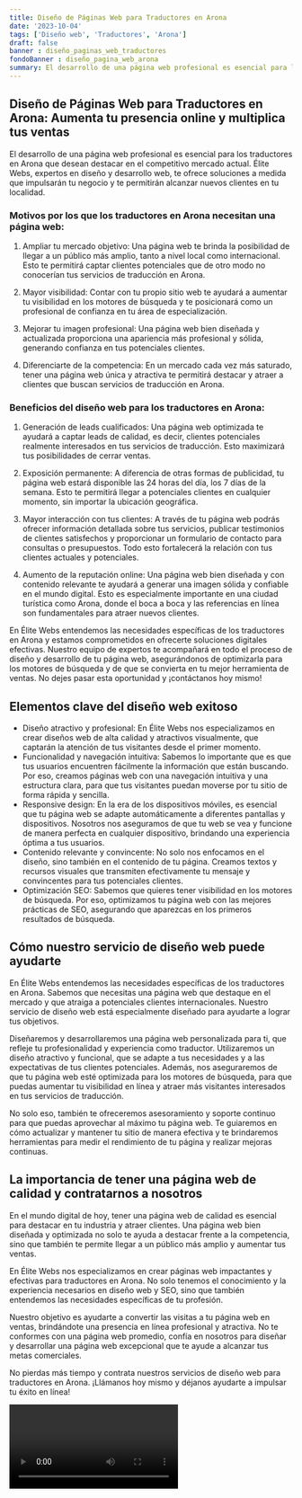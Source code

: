```yaml
---
title: Diseño de Páginas Web para Traductores en Arona
date: '2023-10-04'
tags: ['Diseño web', 'Traductores', 'Arona']
draft: false
banner : diseño_paginas_web_traductores
fondoBanner : diseño_pagina_web_arona
summary: El desarrollo de una página web profesional es esencial para los traductores en Arona que desean destacar en el competitivo mercado actual. Élite Webs, expertos en diseño y desarrollo web, te ofrece soluciones a medida que impulsarán tu negocio y te permitirán alcanzar nuevos clientes en tu localidad.
---
```


## Diseño de Páginas Web para Traductores en Arona: Aumenta tu presencia online y multiplica tus ventas

El desarrollo de una página web profesional es esencial para los traductores en Arona que desean destacar en el competitivo mercado actual. Élite Webs, expertos en diseño y desarrollo web, te ofrece soluciones a medida que impulsarán tu negocio y te permitirán alcanzar nuevos clientes en tu localidad.

### Motivos por los que los traductores en Arona necesitan una página web:

1. Ampliar tu mercado objetivo: Una página web te brinda la posibilidad de llegar a un público más amplio, tanto a nivel local como internacional. Esto te permitirá captar clientes potenciales que de otro modo no conocerían tus servicios de traducción en Arona.

2. Mayor visibilidad: Contar con tu propio sitio web te ayudará a aumentar tu visibilidad en los motores de búsqueda y te posicionará como un profesional de confianza en tu área de especialización.

3. Mejorar tu imagen profesional: Una página web bien diseñada y actualizada proporciona una apariencia más profesional y sólida, generando confianza en tus potenciales clientes.

4. Diferenciarte de la competencia: En un mercado cada vez más saturado, tener una página web única y atractiva te permitirá destacar y atraer a clientes que buscan servicios de traducción en Arona.

### Beneficios del diseño web para los traductores en Arona:

1. Generación de leads cualificados: Una página web optimizada te ayudará a captar leads de calidad, es decir, clientes potenciales realmente interesados en tus servicios de traducción. Esto maximizará tus posibilidades de cerrar ventas.

2. Exposición permanente: A diferencia de otras formas de publicidad, tu página web estará disponible las 24 horas del día, los 7 días de la semana. Esto te permitirá llegar a potenciales clientes en cualquier momento, sin importar la ubicación geográfica.

3. Mayor interacción con tus clientes: A través de tu página web podrás ofrecer información detallada sobre tus servicios, publicar testimonios de clientes satisfechos y proporcionar un formulario de contacto para consultas o presupuestos. Todo esto fortalecerá la relación con tus clientes actuales y potenciales.

4. Aumento de la reputación online: Una página web bien diseñada y con contenido relevante te ayudará a generar una imagen sólida y confiable en el mundo digital. Esto es especialmente importante en una ciudad turística como Arona, donde el boca a boca y las referencias en línea son fundamentales para atraer nuevos clientes.

En Élite Webs entendemos las necesidades específicas de los traductores en Arona y estamos comprometidos en ofrecerte soluciones digitales efectivas. Nuestro equipo de expertos te acompañará en todo el proceso de diseño y desarrollo de tu página web, asegurándonos de optimizarla para los motores de búsqueda y de que se convierta en tu mejor herramienta de ventas. No dejes pasar esta oportunidad y ¡contáctanos hoy mismo!

<GifSeo />

<Cta />

## Elementos clave del diseño web exitoso

- Diseño atractivo y profesional: En Élite Webs nos especializamos en crear diseños web de alta calidad y atractivos visualmente, que captarán la atención de tus visitantes desde el primer momento.
- Funcionalidad y navegación intuitiva: Sabemos lo importante que es que tus usuarios encuentren fácilmente la información que están buscando. Por eso, creamos páginas web con una navegación intuitiva y una estructura clara, para que tus visitantes puedan moverse por tu sitio de forma rápida y sencilla.
- Responsive design: En la era de los dispositivos móviles, es esencial que tu página web se adapte automáticamente a diferentes pantallas y dispositivos. Nosotros nos aseguramos de que tu web se vea y funcione de manera perfecta en cualquier dispositivo, brindando una experiencia óptima a tus usuarios.
- Contenido relevante y convincente: No solo nos enfocamos en el diseño, sino también en el contenido de tu página. Creamos textos y recursos visuales que transmiten efectivamente tu mensaje y convincentes para tus potenciales clientes.
- Optimización SEO: Sabemos que quieres tener visibilidad en los motores de búsqueda. Por eso, optimizamos tu página web con las mejores prácticas de SEO, asegurando que aparezcas en los primeros resultados de búsqueda.

## Cómo nuestro servicio de diseño web puede ayudarte

En Élite Webs entendemos las necesidades específicas de los traductores en Arona. Sabemos que necesitas una página web que destaque en el mercado y que atraiga a potenciales clientes internacionales. Nuestro servicio de diseño web está especialmente diseñado para ayudarte a lograr tus objetivos.

Diseñaremos y desarrollaremos una página web personalizada para ti, que refleje tu profesionalidad y experiencia como traductor. Utilizaremos un diseño atractivo y funcional, que se adapte a tus necesidades y a las expectativas de tus clientes potenciales. Además, nos aseguraremos de que tu página web esté optimizada para los motores de búsqueda, para que puedas aumentar tu visibilidad en línea y atraer más visitantes interesados en tus servicios de traducción.

No solo eso, también te ofreceremos asesoramiento y soporte continuo para que puedas aprovechar al máximo tu página web. Te guiaremos en cómo actualizar y mantener tu sitio de manera efectiva y te brindaremos herramientas para medir el rendimiento de tu página y realizar mejoras continuas.

## La importancia de tener una página web de calidad y contratarnos a nosotros

En el mundo digital de hoy, tener una página web de calidad es esencial para destacar en tu industria y atraer clientes. Una página web bien diseñada y optimizada no solo te ayuda a destacar frente a la competencia, sino que también te permite llegar a un público más amplio y aumentar tus ventas.

En Élite Webs nos especializamos en crear páginas web impactantes y efectivas para traductores en Arona. No solo tenemos el conocimiento y la experiencia necesarios en diseño web y SEO, sino que también entendemos las necesidades específicas de tu profesión.

Nuestro objetivo es ayudarte a convertir las visitas a tu página web en ventas, brindándote una presencia en línea profesional y atractiva. No te conformes con una página web promedio, confía en nosotros para diseñar y desarrollar una página web excepcional que te ayude a alcanzar tus metas comerciales.

No pierdas más tiempo y contrata nuestros servicios de diseño web para traductores en Arona. ¡Llámanos hoy mismo y déjanos ayudarte a impulsar tu éxito en línea!

<Video />

<CtaBot job='Traductores' city='Arona'/>

<Gmaps query='Arona+españa+maps' />